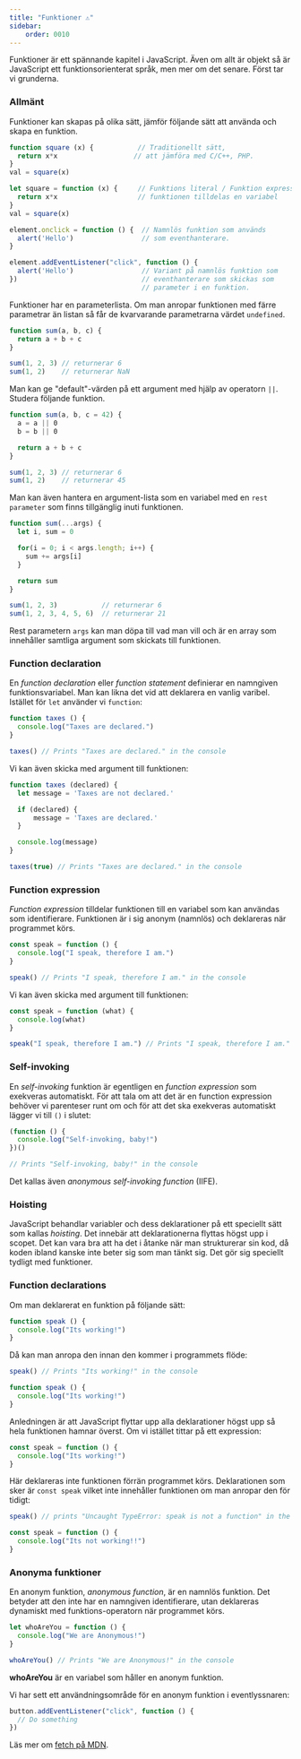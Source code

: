 ```yaml
---
title: "Funktioner ⚠️" 
sidebar:
    order: 0010
---
```


Funktioner är ett spännande kapitel i JavaScript. Även om allt är objekt så är JavaScript ett funktionsorienterat språk, men mer om det senare. Först tar vi grunderna.



### Allmänt

Funktioner kan skapas på olika sätt, jämför följande sätt att använda och skapa en funktion.

```js title="Olika sätt att skapa funktioner"
function square (x) {           // Traditionellt sätt,
  return x*x                   // att jämföra med C/C++, PHP.
}
val = square(x)

let square = function (x) {     // Funktions literal / Funktion expression,
  return x*x                    // funktionen tilldelas en variabel
}
val = square(x)

element.onclick = function () {  // Namnlös funktion som används
  alert('Hello')                 // som eventhanterare.
}

element.addEventListener("click", function () {
  alert('Hello')                 // Variant på namnlös funktion som
})                               // eventhanterare som skickas som
                                 // parameter i en funktion.
```

Funktioner har en parameterlista. Om man anropar funktionen med färre parametrar än listan så får de kvarvarande parametrarna värdet `undefined`.

```js title="Funktioner med parametrar"
function sum(a, b, c) {
  return a + b + c
}

sum(1, 2, 3) // returnerar 6
sum(1, 2)    // returnerar NaN
```

Man kan ge "default"-värden på ett argument med hjälp av operatorn `||`. Studera följande funktion.

```js title="default arguments"
function sum(a, b, c = 42) {
  a = a || 0
  b = b || 0

  return a + b + c
}

sum(1, 2, 3) // returnerar 6
sum(1, 2)    // returnerar 45
```

Man kan även hantera en argument-lista som en variabel med en `rest parameter` som finns tillgänglig inuti funktionen.

```js title="rest parameter"
function sum(...args) {
  let i, sum = 0

  for(i = 0; i < args.length; i++) {
    sum += args[i]
  }

  return sum
}

sum(1, 2, 3)           // returnerar 6
sum(1, 2, 3, 4, 5, 6)  // returnerar 21
```

Rest parametern `args` kan man döpa till vad man vill och är en array som innehåller samtliga argument som skickats till funktionen.



### Function declaration

En *function declaration* eller *function statement* definierar en namngiven funktionsvariabel. Man kan likna det vid att deklarera en vanlig varibel. Istället för `let` använder vi `function`:

```js title="declaration"
function taxes () {
  console.log("Taxes are declared.")
}

taxes() // Prints "Taxes are declared." in the console
```

Vi kan även skicka med argument till funktionen:

```js title="declaration with arguments"
function taxes (declared) {
  let message = 'Taxes are not declared.'

  if (declared) {
      message = 'Taxes are declared.'
  }

  console.log(message)
}

taxes(true) // Prints "Taxes are declared." in the console
```



### Function expression

*Function expression* tilldelar funktionen till en variabel som kan användas som identifierare. Funktionen är i sig anonym (namnlös) och deklareras när programmet körs.

```js title="Function expression"
const speak = function () {
  console.log("I speak, therefore I am.")
}

speak() // Prints "I speak, therefore I am." in the console
```

Vi kan även skicka med argument till funktionen:

```js title="Function expression with arguments"
const speak = function (what) {
  console.log(what)
}

speak("I speak, therefore I am.") // Prints "I speak, therefore I am." in the console
```



### Self-invoking

En *self-invoking* funktion är egentligen en *function expression* som exekveras automatiskt. För att tala om att det är en function expression behöver vi parenteser runt om och för att det ska exekveras automatiskt lägger vi till `()` i slutet:

```js title="Self-invoking function"
(function () {
  console.log("Self-invoking, baby!")
})()

// Prints "Self-invoking, baby!" in the console
```

Det kallas även *anonymous self-invoking function* (IIFE).



### Hoisting

JavaScript behandlar variabler och dess deklarationer på ett speciellt sätt som kallas *hoisting*. Det innebär att deklarationerna flyttas högst upp i scopet. Det kan vara bra att ha det i åtanke när man strukturerar sin kod, då koden ibland kanske inte beter sig som man tänkt sig. Det gör sig speciellt tydligt med funktioner.



### Function declarations

Om man deklarerat en funktion på följande sätt:

```js
function speak () {
  console.log("Its working!")
}
```

Då kan man anropa den innan den kommer i programmets flöde:

```js
speak() // Prints "Its working!" in the console

function speak () {
  console.log("Its working!")
}
```

Anledningen är att JavaScript flyttar upp alla deklarationer högst upp så hela funktionen hamnar överst. Om vi istället tittar på ett expression:

```js
const speak = function () {
  console.log("Its working!")
}
```

Här deklareras inte funktionen förrän programmet körs. Deklarationen som sker är `const speak` vilket inte innehåller funktionen om man anropar den för tidigt:

```js
speak() // prints "Uncaught TypeError: speak is not a function" in the console

const speak = function () {
  console.log("Its not working!!")
}
```



### Anonyma funktioner

En anonym funktion, *anonymous function*, är en namnlös funktion. Det betyder att den inte har en namngiven identifierare, utan deklareras dynamiskt med funktions-operatorn när programmet körs.

```js
let whoAreYou = function () {
  console.log("We are Anonymous!")
}

whoAreYou() // Prints "We are Anonymous!" in the console
```

**whoAreYou** är en variabel som håller en anonym funktion.

Vi har sett ett användningsområde för en anonym funktion i eventlyssnaren:

```js
button.addEventListener("click", function () {
  // Do something
})
```


Läs mer om [fetch på MDN](https://developer.mozilla.org/en-US/docs/Web/API/Fetch_API).